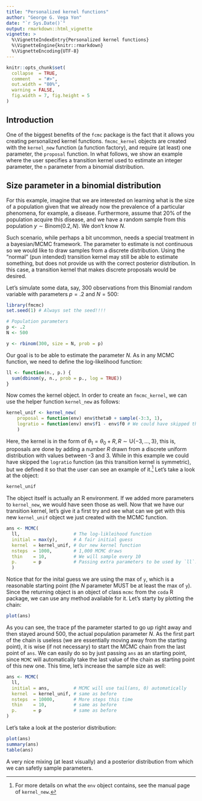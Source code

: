 ```yaml
---
title: "Personalized kernel functions"
author: "George G. Vega Yon"
date: "`r Sys.Date()`"
output: rmarkdown::html_vignette
vignette: >
  %\VignetteIndexEntry{Personalized kernel functions}
  %\VignetteEngine{knitr::rmarkdown}
  %\VignetteEncoding{UTF-8}
---
```


```r
knitr::opts_chunk$set(
  collapse  = TRUE,
  comment   = "#>",
  out.width = "80%",
  warning = FALSE,
  fig.width = 7, fig.height = 5
)
```

## Introduction

One of the biggest benefits of the `fcmc` package is the fact that it allows you creating personalized kernel functions. `fmcmc_kernel` objects are created with the `kernel_new` function (a function factory), and require (at least) one parameter, the `proposal` function. In what follows, we show an example where the user specifies a transition kernel used to estimate an integer parameter, the `n` parameter from a binomial distribution.

## Size parameter in a binomial distribution

For this example, imagine that we are interested on learning what is the size of a population given that we already now the prevalence of a particular phenomena, for example, a disease. Furthermore, assume that 20\% of the population acquire this disease, and we have a random sample from this population $y \sim \mbox{Binom}(0.2, N)$. We don't know $N$.

Such scenario, while perhaps a bit uncommon, needs a special treatment in a bayesian/MCMC framework. The parameter to estimate is not continuous so we would like to draw samples from a discrete distribution. Using the "normal" (pun intended) transition kernel may still be able to estimate something, but does not provide us with the correct posterior distribution. In this case, a transition kernel that makes discrete proposals would be desired.

Let's simulate some data, say, 300 observations from this Binomial random variable with parameters $p = .2$ and $N = 500$:

```r
library(fmcmc)
set.seed(1) # Always set the seed!!!!

# Population parameters
p <- .2
N <- 500

y <- rbinom(300, size = N, prob = p)
```

Our goal is to be able to estimate the parameter $N$. As in any MCMC function, we need to define the log-likelihood function:

```r
ll <- function(n., p.) {
  sum(dbinom(y, n., prob = p., log = TRUE))
}
```


Now comes the kernel object. In order to create an `fmcmc_kernel`, we can use the helper function `kernel_new` as follows:

```r
kernel_unif <- kernel_new(
    proposal = function(env) env$theta0 + sample(-3:3, 1),
    logratio = function(env) env$f1 - env$f0 # We could have skipped this
    )
```

Here, the kernel is in the form of $\theta_1 = \theta_0 + R, R\sim \mbox{U}\{-3, ..., 3\}$, this is, proposals are done by adding a number $R$ drawn from a discrete uniform distribution with values between -3 and 3. While in this example we could have skipped the `logratio` function (as this transition kernel is symmetric), but we defined it so that the user can see an example of it.[^kernel_new] Let's take a look at the object:

[^kernel_new]: For more details on what the `env` object contains, see the manual page of `kernel_new`.


```r
kernel_unif
```

The object itself is actually an R environment. If we added more parameters to `kernel_new`, we would have seen those as well. Now that we have our transition kernel, let's give it a first try and see what can we get with this new `kernel_unif` object we just created with the MCMC function.

```r
ans <- MCMC(
  ll,                    # The log-likleihood function
  initial = max(y),      # A fair initial guess
  kernel  = kernel_unif, # Our new kernel function
  nsteps  = 1000,        # 1,000 MCMC draws
  thin    = 10,          # We will sample every 10
  p.      = p            # Passing extra parameters to be used by `ll`.
  )
```

Notice that for the inital guess we are using the max of `y`, which is a reasonable starting point (the $N$ parameter MUST be at least the max of `y`). Since the returning object is an object of class `mcmc` from the `coda` R package, we can use any method available for it. Let's starty by plotting the chain:

```r
plot(ans)
```

As you can see, the trace pf the parameter started to go up right away and then stayed around 500, the actual population parameter $N$. As the first part of the chain is useless (we are essentially moving away from the starting point), it is wise (if not necessary) to start the MCMC chain from the last point of `ans`. We can easily do so by just passing `ans` as an starting point, since `MCMC` will automatically take the last value of the chain as starting point of this new one. This time, let's increase the sample size as well:

```r
ans <- MCMC(
  ll,
  initial = ans,         # MCMC will use tail(ans, 0) automatically
  kernel  = kernel_unif, # same as before
  nsteps  = 10000,       # More steps this time
  thin    = 10,          # same as before
  p.      = p            # same as before
)
```

Let's take a look at the posterior distribution:

```r
plot(ans)
summary(ans)
table(ans)
```

A very nice mixing (at least visually) and a posterior distribution from which we can safetly sample parameters.

